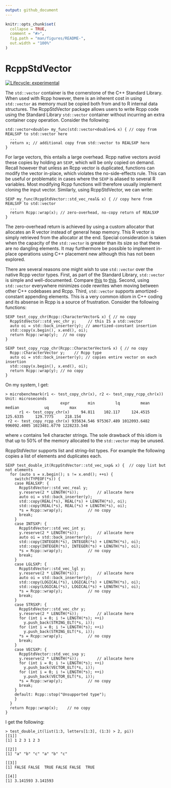 ```yaml
---
output: github_document
---
```


<!-- README.md is generated from README.Rmd. Please edit that file -->

```r
knitr::opts_chunk$set(
  collapse = TRUE,
  comment = "#>",
  fig.path = "man/figures/README-",
  out.width = "100%"
)
```
# RcppStdVector

<!-- badges: start -->
[![Lifecycle: experimental](https://img.shields.io/badge/lifecycle-experimental-orange.svg)](https://www.tidyverse.org/lifecycle/#experimental)
<!-- badges: end -->

The ```std::vector``` container is the cornerstone of the C++ Standard Library. When used with Rcpp however, there is an inherent cost in using ```std::vector``` as memory must be copied both from and to R internal data structures. The RcppStdVector package allows users to write Rcpp code using the Standard Library ```std::vector``` container without incurring an extra container copy operation. Consider the following:
```
std::vector<double> my_func(std::vector<double>& x) { // copy from REALSXP to std::vector here
  ...
  return x; // additional copy from std::vector to REALSXP here
}
```
For large vectors, this entails a large overhead. Rcpp native vectors avoid these copies by holding an ```SEXP```, which will be only copied on demand. Recall however that unless an Rcpp vector is duplicated, functions can modify the vector in-place, which violates the no-side-effects rule. This can be useful or problematic in cases where the ```SEXP``` is aliased to several R variables. Most modifying Rcpp functions will therefore usually implement cloning the input vector. Similarly, using RcppStdVector, we can write:
```
SEXP my_func(RcppStdVector::std_vec_real& x) { // copy here from REALSXP to std::vector
  ...
  return Rcpp::wrap(x); // zero-overhead, no-copy return of REALSXP
}
```
The zero-overhead return is achieved by using a custom allocator that allocates an R vector instead of general heap memory. This R vector is simply retrieved from the allocator at the end. Special consideration is taken when the capacity of the ```std::vector``` is greater than its size so that there are no dangling elements. It may furthermore be possible to implement in-place operations using C++ placement new although this has not been explored.

There are several reasons one might wish to use ```std::vector``` over the native Rcpp vector types. First, as part of the Standard Library, ```std::vector``` is simple and well-documented. Compare [this](https://en.cppreference.com/w/cpp/container/vector) to [this](http://dirk.eddelbuettel.com/code/rcpp/html/classRcpp_1_1Vector.html). Second, using ```std::vector``` everywhere minimizes code rewrites when moving between other C++ codebases and Rcpp.  Third, ```std::vector``` supports amortized-constant appending elements. This is a very common idiom in C++ coding and its absense in Rcpp is a source of frustration. Consider the following functions:
```
SEXP test_copy_chr(Rcpp::CharacterVector& x) { // no copy
  RcppStdVector::std_vec_chr y;     // this IS a std::vector
  auto oi = std::back_inserter(y); // amortized-constant insertion
  std::copy(x.begin(), x.end(), oi);
  return Rcpp::wrap(y);  // no copy
}

SEXP test_copy_rcpp_chr(Rcpp::CharacterVector& x) { // no copy
  Rcpp::CharacterVector y;    // Rcpp type
  auto oi = std::back_inserter(y); // copies entire vector on each insertion
  std::copy(x.begin(), x.end(), oi);
  return Rcpp::wrap(y); // no copy
}
```
On my system, I get:
```
> microbenchmark(r1 <- test_copy_chr(x), r2 <- test_copy_rcpp_chr(x))
Unit: microseconds
                        expr        min         lq         mean      median           uq         max
      r1 <- test_copy_chr(x)     94.811    102.117     124.4515    125.6335     129.7775     218.154
 r2 <- test_copy_rcpp_chr(x) 935634.546 975367.489 1012093.6482 996092.4005 1023481.6770 1228233.548
```
where ```x``` contains 1e4 character strings. The sole drawback of this idiom is that up to 50% of the memory allocated to the ```std::vector``` may be unused.

RcppStdVector supports list and string-list types. For example the following copies a list of elements and duplicates each.
```
SEXP test_double_it(RcppStdVector::std_vec_sxp& x) {  // copy list but not elements
  for (auto s = x.begin(); s != x.end(); ++s) {
    switch(TYPEOF(*s)) {
    case REALSXP: {
      RcppStdVector::std_vec_real y;
      y.reserve(2 * LENGTH(*s));        // allocate here
      auto oi = std::back_inserter(y);
      std::copy(REAL(*s), REAL(*s) + LENGTH(*s), oi);
      std::copy(REAL(*s), REAL(*s) + LENGTH(*s), oi);
      *s = Rcpp::wrap(y);           // no copy
      break;
    }
    case INTSXP: {
      RcppStdVector::std_vec_int y;
      y.reserve(2 * LENGTH(*s));        // allocate here
      auto oi = std::back_inserter(y);
      std::copy(INTEGER(*s), INTEGER(*s) + LENGTH(*s), oi);
      std::copy(INTEGER(*s), INTEGER(*s) + LENGTH(*s), oi);
      *s = Rcpp::wrap(y);           // no copy
      break;
    }
    case LGLSXP: {
      RcppStdVector::std_vec_lgl y;
      y.reserve(2 * LENGTH(*s));        // allocate here
      auto oi = std::back_inserter(y);
      std::copy(LOGICAL(*s), LOGICAL(*s) + LENGTH(*s), oi);
      std::copy(LOGICAL(*s), LOGICAL(*s) + LENGTH(*s), oi);
      *s = Rcpp::wrap(y);           // no copy
      break;
    }
    case STRSXP: {
      RcppStdVector::std_vec_chr y;
      y.reserve(2 * LENGTH(*s));        // allocate here
      for (int i = 0; i != LENGTH(*s); ++i)
        y.push_back(STRING_ELT(*s, i));
      for (int i = 0; i != LENGTH(*s); ++i)
        y.push_back(STRING_ELT(*s, i));
      *s = Rcpp::wrap(y);           // no copy
      break;
    }
    case VECSXP: {
      RcppStdVector::std_vec_sxp y;
      y.reserve(2 * LENGTH(*s));        // allocate here
      for (int i = 0; i != LENGTH(*s); ++i)
        y.push_back(VECTOR_ELT(*s, i));
      for (int i = 0; i != LENGTH(*s); ++i)
        y.push_back(VECTOR_ELT(*s, i));
      *s = Rcpp::wrap(y);           // no copy
      break;
    }
    default: Rcpp::stop("Unsupported type");
    }
  }
  return Rcpp::wrap(x);    // no copy
}
```
I get the following:
```
> test_double_it(list(1:3, letters[1:3], (1:3) > 2, pi))
[[1]]
[1] 1 2 3 1 2 3

[[2]]
[1] "a" "b" "c" "a" "b" "c"

[[3]]
[1] FALSE FALSE  TRUE FALSE FALSE  TRUE

[[4]]
[1] 3.141593 3.141593
```
